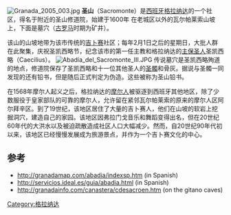 [[Image:Granada_2005_003.jpg|thumb]] 
'''圣山'''（Sacromonte）是[[西班牙|西班牙]][[格拉纳达|格拉纳达]]的一个社区，得名于附近的圣山修道院，始建于1600年 在老城区以外的瓦尔帕莱索山坡上，下面是墓穴（[[古罗马|古罗马]]时期为矿井）。

该山的山坡地带为该市传统的[[吉卜赛|吉卜赛]]社区；每年2月1日之后的星期日，大批人群在此聚集，庆祝圣凯西略节，纪念该市的第一任主教和格拉纳达的[[主保圣人|主保圣人]]圣凯西略（Caecilius）。
[[File:Abadía_del_Sacromonte_III.JPG|thumb]]
传说墓穴是圣凯西略殉道的地点，修道院保存了圣凯西略和十一位其他圣人的[[圣髑|圣髑]]和骨灰。据说与圣髑一同发现的还有铅书，但是随后正式判定为伪造。这些被称为圣山铅书。

在1568年摩尔人起义之后，格拉纳达的[[摩尔人|摩尔人]]被驱逐到西班牙其他地区，除了少数服役于皇家部队的可靠的摩尔人，允许留在紧邻瓦尔帕莱索的原来的摩尔人区阿尔拜辛区。到了19世纪，该地区居住了大量的吉卜赛人，他们在山坡的软岩上挖掘洞穴，建造自己的家园。该地区因弗拉门戈音乐和舞蹈变得出名，但在20世纪60年代的大洪水以及被迫疏散造成社区人口大幅减少。然而，自20世纪90年代初以来，该地区已经慢慢发展成为旅游景点，并作为一个吉卜赛文化的中心。

==参考==
{{Commonscat|Sacromonte|圣山 (格拉纳达)}}
*http://granadamap.com/abadia/indexsp.htm {{Wayback|url=http://granadamap.com/abadia/indexsp.htm |date=20201025000434 }} (in Spanish)
*http://servicios.ideal.es/guia/abadia.html {{Wayback|url=http://servicios.ideal.es/guia/abadia.html |date=20180927073245 }} (in Spanish)
*http://granadainfo.com/canastera/cdesacroen.htm {{Wayback|url=http://granadainfo.com/canastera/cdesacroen.htm |date=20201109215415 }}  (on the gitano caves)

{{coord|37|10|51|N|3|35|34|W|source:eswiki_region:ES_type:landmark|display=title}}

[[Category:格拉纳达|Category:格拉纳达]]